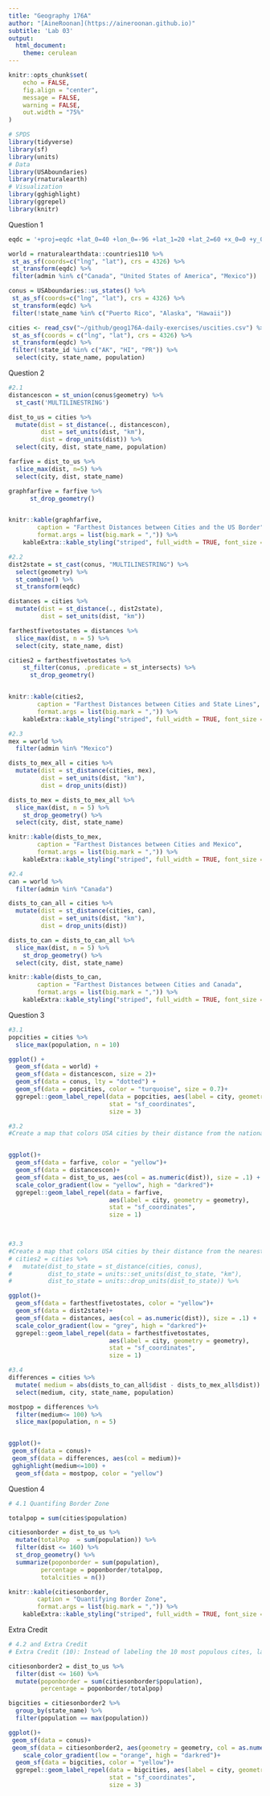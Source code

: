 ```yaml
---
title: "Geography 176A"
author: "[AineRoonan](https://aineroonan.github.io)"
subtitle: 'Lab 03'
output:
  html_document:
    theme: cerulean
---
```

```r
knitr::opts_chunk$set(
	echo = FALSE,
	fig.align = "center",
	message = FALSE,
	warning = FALSE,
	out.width = "75%"
)
```

```r
# SPDS
library(tidyverse)
library(sf)
library(units)
# Data
library(USAboundaries)
library(rnaturalearth)
# Visualization
library(gghighlight)
library(ggrepel)
library(knitr)
```
Question 1
```r
eqdc = '+proj=eqdc +lat_0=40 +lon_0=-96 +lat_1=20 +lat_2=60 +x_0=0 +y_0=0 +datum=NAD83 +units=m +no_defs'

world = rnaturalearthdata::countries110 %>% 
 st_as_sf(coords=c("lng", "lat"), crs = 4326) %>% 
 st_transform(eqdc) %>% 
 filter(admin %in% c("Canada", "United States of America", "Mexico")) 

conus = USAboundaries::us_states() %>%
 st_as_sf(coords=c("lng", "lat"), crs = 4326) %>%
 st_transform(eqdc) %>% 
 filter(!state_name %in% c("Puerto Rico", "Alaska", "Hawaii"))

cities <- read_csv("~/github/geog176A-daily-exercises/uscities.csv") %>% 
 st_as_sf(coords = c("lng", "lat"), crs = 4326) %>% 
 st_transform(eqdc) %>% 
 filter(!state_id %in% c("AK", "HI", "PR")) %>% 
  select(city, state_name, population)
```


Question 2
```r
#2.1
distancescon = st_union(conus$geometry) %>%
  st_cast('MULTILINESTRING') 

dist_to_us = cities %>% 
  mutate(dist = st_distance(., distancescon), 
         dist = set_units(dist, "km"),
         dist = drop_units(dist)) %>% 
  select(city, dist, state_name, population) 

farfive = dist_to_us %>% 
  slice_max(dist, n=5) %>% 
  select(city, dist, state_name)

graphfarfive = farfive %>% 
      st_drop_geometry()


knitr::kable(graphfarfive,              
        caption = "Farthest Distances between Cities and the US Border",
        format.args = list(big.mark = ",")) %>% 
    kableExtra::kable_styling("striped", full_width = TRUE, font_size = 14)

#2.2 
dist2state = st_cast(conus, "MULTILINESTRING") %>% 
  select(geometry) %>% 
  st_combine() %>% 
  st_transform(eqdc)

distances = cities %>% 
  mutate(dist = st_distance(., dist2state), 
         dist = set_units(dist, "km")) 

farthestfivetostates = distances %>% 
  slice_max(dist, n = 5) %>% 
  select(city, state_name, dist) 

cities2 = farthestfivetostates %>% 
    st_filter(conus, .predicate = st_intersects) %>% 
      st_drop_geometry() 


knitr::kable(cities2,              
        caption = "Farthest Distances between Cities and State Lines",
        format.args = list(big.mark = ",")) %>% 
    kableExtra::kable_styling("striped", full_width = TRUE, font_size = 14)

#2.3 
mex = world %>% 
  filter(admin %in% "Mexico")

dists_to_mex_all = cities %>% 
  mutate(dist = st_distance(cities, mex), 
         dist = set_units(dist, "km"),
         dist = drop_units(dist)) 

dists_to_mex = dists_to_mex_all %>% 
  slice_max(dist, n = 5) %>% 
    st_drop_geometry() %>%
  select(city, dist, state_name)

knitr::kable(dists_to_mex,              
        caption = "Farthest Distances between Cities and Mexico",
        format.args = list(big.mark = ",")) %>% 
    kableExtra::kable_styling("striped", full_width = TRUE, font_size = 14)

#2.4
can = world %>% 
  filter(admin %in% "Canada")

dists_to_can_all = cities %>% 
  mutate(dist = st_distance(cities, can), 
         dist = set_units(dist, "km"),
         dist = drop_units(dist)) 

dists_to_can = dists_to_can_all %>% 
  slice_max(dist, n = 5) %>% 
    st_drop_geometry() %>%
  select(city, dist, state_name) 

knitr::kable(dists_to_can,              
        caption = "Farthest Distances between Cities and Canada",
        format.args = list(big.mark = ",")) %>% 
    kableExtra::kable_styling("striped", full_width = TRUE, font_size = 14)
```

Question 3
```r
#3.1 
popcities = cities %>% 
  slice_max(population, n = 10)

ggplot() +
  geom_sf(data = world) +
  geom_sf(data = distancescon, size = 2)+
  geom_sf(data = conus, lty = "dotted") +
  geom_sf(data = popcities, color = "turquoise", size = 0.7)+
  ggrepel::geom_label_repel(data = popcities, aes(label = city, geometry = geometry),
                            stat = "sf_coordinates",
                            size = 3)

#3.2 
#Create a map that colors USA cities by their distance from the national border. In addition, re-draw and label the 5 cities that are farthest from the border.


ggplot()+
  geom_sf(data = farfive, color = "yellow")+
  geom_sf(data = distancescon)+
  geom_sf(data = dist_to_us, aes(col = as.numeric(dist)), size = .1) +
  scale_color_gradient(low = "yellow", high = "darkred")+
  ggrepel::geom_label_repel(data = farfive,
                            aes(label = city, geometry = geometry),
                            stat = "sf_coordinates",
                            size = 1)
  


#3.3 
#Create a map that colors USA cities by their distance from the nearest state border. In addition, re-draw and label the 5 cities that are farthest from any border.
# cities2 = cities %>%
#   mutate(dist_to_state = st_distance(cities, conus),
#          dist_to_state = units::set_units(dist_to_state, "km"),
#          dist_to_state = units::drop_units(dist_to_state)) %>% 

ggplot()+
  geom_sf(data = farthestfivetostates, color = "yellow")+
  geom_sf(data = dist2state)+
  geom_sf(data = distances, aes(col = as.numeric(dist)), size = .1) +
  scale_color_gradient(low = "grey", high = "darkred")+
  ggrepel::geom_label_repel(data = farthestfivetostates,
                            aes(label = city, geometry = geometry),
                            stat = "sf_coordinates",
                            size = 1)

#3.4 
differences = cities %>%  
  mutate( medium = abs(dists_to_can_all$dist - dists_to_mex_all$dist)) %>% 
  select(medium, city, state_name, population)

mostpop = differences %>% 
  filter(medium<= 100) %>% 
  slice_max(population, n = 5)


ggplot()+
 geom_sf(data = conus)+
 geom_sf(data = differences, aes(col = medium))+
 gghighlight(medium<=100) + 
  geom_sf(data = mostpop, color = "yellow")
```
Question 4
```r
# 4.1 Quantifing Border Zone

totalpop = sum(cities$population)

citiesonborder = dist_to_us %>%
  mutate(totalPop  = sum(population)) %>% 
  filter(dist <= 160) %>%
  st_drop_geometry() %>%
  summarize(poponborder = sum(population),
         percentage = poponborder/totalpop,
         totalcities = n())

knitr::kable(citiesonborder,              
        caption = "Quantifying Border Zone",
        format.args = list(big.mark = ",")) %>% 
    kableExtra::kable_styling("striped", full_width = TRUE, font_size = 14)
```

Extra Credit
```r
# 4.2 and Extra Credit
# Extra Credit (10): Instead of labeling the 10 most populous cites, label the most populous city in each state within the Danger Zone.

citiesonborder2 = dist_to_us %>% 
  filter(dist <= 160) %>% 
  mutate(poponborder = sum(citiesonborder$population), 
         percentage = poponborder/totalpop) 

bigcities = citiesonborder2 %>% 
  group_by(state_name) %>% 
  filter(population == max(population))

ggplot()+
 geom_sf(data = conus)+
 geom_sf(data = citiesonborder2, aes(geometry = geometry, col = as.numeric(dist)))+
    scale_color_gradient(low = "orange", high = "darkred")+
  geom_sf(data = bigcities, color = "yellow")+
  ggrepel::geom_label_repel(data = bigcities, aes(label = city, geometry = geometry),
                            stat = "sf_coordinates",
                            size = 3)

```

